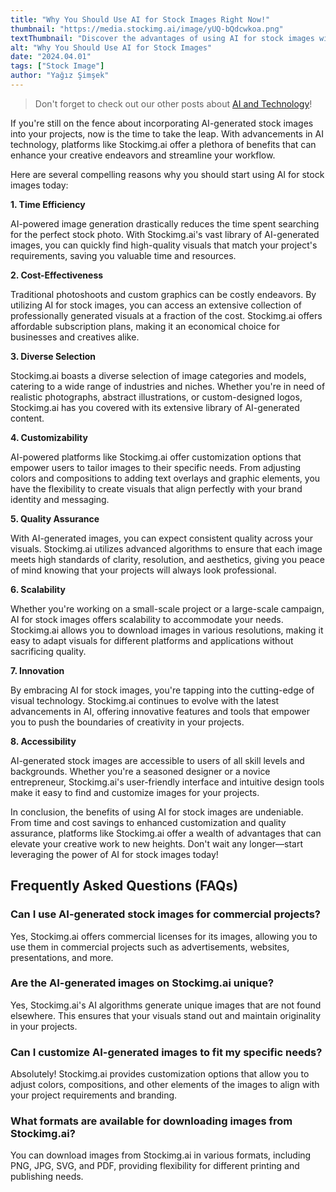```yaml
---
title: "Why You Should Use AI for Stock Images Right Now!"
thumbnail: "https://media.stockimg.ai/image/yUQ-bQdcwkoa.png"
textThumbnail: "Discover the advantages of using AI for stock images with Stockimg.ai. Save time, money, and enhance your projects with customizable, high-quality visuals. Start creating stunning designs today!"
alt: "Why You Should Use AI for Stock Images"
date: "2024.04.01"
tags: ["Stock Image"]
author: "Yağız Şimşek"
---
```


<CustomImage
    src="https://media.stockimg.ai/image/yUQ-bQdcwkoa.png"
    alt="Why You Should Use AI for Stock Images"
/>

> Don't forget to check out our other posts about [AI and Technology](https://stockimg.ai/blog/ai-and-technology)!

If you're still on the fence about incorporating AI-generated stock images into your projects, now is the time to take the leap. With advancements in AI technology, platforms like Stockimg.ai offer a plethora of benefits that can enhance your creative endeavors and streamline your workflow. 

Here are several compelling reasons why you should start using AI for stock images today:

**1. Time Efficiency**

AI-powered image generation drastically reduces the time spent searching for the perfect stock photo. With Stockimg.ai's vast library of AI-generated images, you can quickly find high-quality visuals that match your project's requirements, saving you valuable time and resources.

**2. Cost-Effectiveness**

Traditional photoshoots and custom graphics can be costly endeavors. By utilizing AI for stock images, you can access an extensive collection of professionally generated visuals at a fraction of the cost. Stockimg.ai offers affordable subscription plans, making it an economical choice for businesses and creatives alike.

**3. Diverse Selection**

Stockimg.ai boasts a diverse selection of image categories and models, catering to a wide range of industries and niches. Whether you're in need of realistic photographs, abstract illustrations, or custom-designed logos, Stockimg.ai has you covered with its extensive library of AI-generated content.

**4. Customizability**

AI-powered platforms like Stockimg.ai offer customization options that empower users to tailor images to their specific needs. From adjusting colors and compositions to adding text overlays and graphic elements, you have the flexibility to create visuals that align perfectly with your brand identity and messaging.

**5. Quality Assurance**

With AI-generated images, you can expect consistent quality across your visuals. Stockimg.ai utilizes advanced algorithms to ensure that each image meets high standards of clarity, resolution, and aesthetics, giving you peace of mind knowing that your projects will always look professional.

**6. Scalability**

Whether you're working on a small-scale project or a large-scale campaign, AI for stock images offers scalability to accommodate your needs. Stockimg.ai allows you to download images in various resolutions, making it easy to adapt visuals for different platforms and applications without sacrificing quality.

**7. Innovation**

By embracing AI for stock images, you're tapping into the cutting-edge of visual technology. Stockimg.ai continues to evolve with the latest advancements in AI, offering innovative features and tools that empower you to push the boundaries of creativity in your projects.

**8. Accessibility**

AI-generated stock images are accessible to users of all skill levels and backgrounds. Whether you're a seasoned designer or a novice entrepreneur, Stockimg.ai's user-friendly interface and intuitive design tools make it easy to find and customize images for your projects.

In conclusion, the benefits of using AI for stock images are undeniable. From time and cost savings to enhanced customization and quality assurance, platforms like Stockimg.ai offer a wealth of advantages that can elevate your creative work to new heights. Don't wait any longer—start leveraging the power of AI for stock images today!

## Frequently Asked Questions (FAQs)

### Can I use AI-generated stock images for commercial projects?

Yes, Stockimg.ai offers commercial licenses for its images, allowing you to use them in commercial projects such as advertisements, websites, presentations, and more.

### Are the AI-generated images on Stockimg.ai unique?

Yes, Stockimg.ai's AI algorithms generate unique images that are not found elsewhere. This ensures that your visuals stand out and maintain originality in your projects.

### Can I customize AI-generated images to fit my specific needs?

Absolutely! Stockimg.ai provides customization options that allow you to adjust colors, compositions, and other elements of the images to align with your project requirements and branding.

### What formats are available for downloading images from Stockimg.ai?
You can download images from Stockimg.ai in various formats, including PNG, JPG, SVG, and PDF, providing flexibility for different printing and publishing needs.